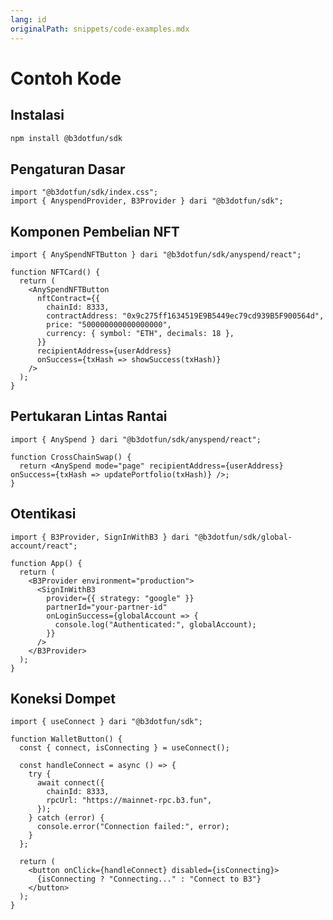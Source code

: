 ```yaml
---
lang: id
originalPath: snippets/code-examples.mdx
---
```

# Contoh Kode

## Instalasi

```bash title="Install B3 SDK" icon="download"
npm install @b3dotfun/sdk
```

## Pengaturan Dasar

```tsx title="Import Komponen SDK" icon="react"
import "@b3dotfun/sdk/index.css";
import { AnyspendProvider, B3Provider } dari "@b3dotfun/sdk";
```

## Komponen Pembelian NFT

```tsx title="Contoh Tombol NFT" icon="shopping-cart" lines
import { AnySpendNFTButton } dari "@b3dotfun/sdk/anyspend/react";

function NFTCard() {
  return (
    <AnySpendNFTButton
      nftContract={{
        chainId: 8333,
        contractAddress: "0x9c275ff1634519E9B5449ec79cd939B5F900564d",
        price: "500000000000000000",
        currency: { symbol: "ETH", decimals: 18 },
      }}
      recipientAddress={userAddress}
      onSuccess={txHash => showSuccess(txHash)}
    />
  );
}
```

## Pertukaran Lintas Rantai

```tsx title="Mode Halaman AnySpend" icon="arrows-rotate" highlight={6-8}
import { AnySpend } dari "@b3dotfun/sdk/anyspend/react";

function CrossChainSwap() {
  return <AnySpend mode="page" recipientAddress={userAddress} onSuccess={txHash => updatePortfolio(txHash)} />;
}
```

## Otentikasi

```tsx title="Pengaturan Otentikasi B3" icon="user-shield" expandable
import { B3Provider, SignInWithB3 } dari "@b3dotfun/sdk/global-account/react";

function App() {
  return (
    <B3Provider environment="production">
      <SignInWithB3
        provider={{ strategy: "google" }}
        partnerId="your-partner-id"
        onLoginSuccess={globalAccount => {
          console.log("Authenticated:", globalAccount);
        }}
      />
    </B3Provider>
  );
}
```

## Koneksi Dompet

```tsx title="Hubungkan Dompet ke B3" icon="wallet" focus={8-12}
import { useConnect } dari "@b3dotfun/sdk";

function WalletButton() {
  const { connect, isConnecting } = useConnect();

  const handleConnect = async () => {
    try {
      await connect({
        chainId: 8333,
        rpcUrl: "https://mainnet-rpc.b3.fun",
      });
    } catch (error) {
      console.error("Connection failed:", error);
    }
  };

  return (
    <button onClick={handleConnect} disabled={isConnecting}>
      {isConnecting ? "Connecting..." : "Connect to B3"}
    </button>
  );
}
```
